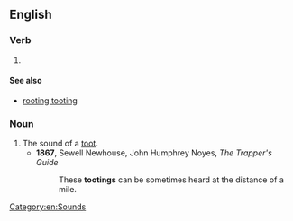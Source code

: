 {{also|Tooting}}

==English==

===Verb===
{{head|en|verb form}}

# {{present participle of|en|toot|nocat=1}}

====See also====
* [[rooting tooting]]

===Noun===
{{en-noun}}

# The sound of a [[toot]].
#* '''1867''', Sewell Newhouse, ‎John Humphrey Noyes, ''The Trapper's Guide''
#*: These '''tootings''' can be sometimes heard at the distance of a mile.

[[Category:en:Sounds]]